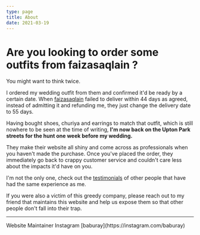 ```yaml
---
type: page
title: About
date: 2021-03-19
---
```


# Are you looking to order some outfits from faizasaqlain ?

You might want to think twice.

I ordered my wedding outfit from them and confirmed it'd be ready by a certain date.
When [faizasaqlain](https://www.faizasaqlain.pk/) failed to deliver within 44 days as agreed, instead of admitting it and
refunding me, they just change the delivery date to 55 days.

Having bought shoes, churiya and earrings to match that outfit, which is still nowhere to be seen at the time of writing,
**I'm now back on the Upton Park streets for the hunt one week before my wedding.**

They make their website all shiny and come across as professionals when you haven't made the purchase. Once you've placed
the order, they immediately go back to crappy customer service and couldn't care less about the impacts it'd have on you.

I'm not the only one, check out the [testimonials](/testimonials) of other people that have had the same experience as me.

If you were also a victim of this greedy company, please reach out to my friend that maintains this website and
help us expose them so that other people don't fall into their trap.

---


<div>
  Website Maintainer Instagram [baburay](https://instagram.com/baburay)
  <br />
</div>
